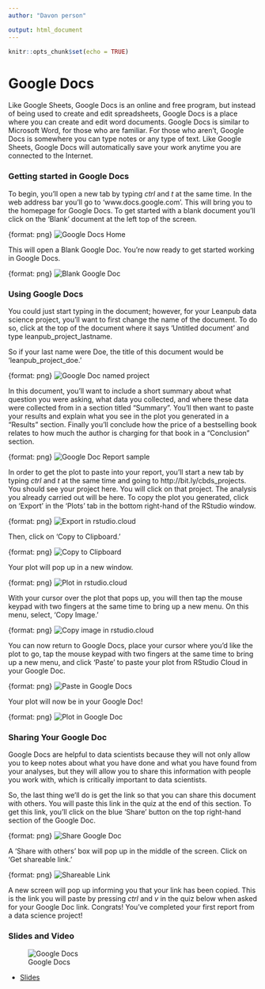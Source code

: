 ```yaml
---
author: "Davon person"

output: html_document
---
```


```r
knitr::opts_chunk$set(echo = TRUE)
```

# Google Docs

Like Google Sheets, Google Docs is an online and free program, but instead of being used to create and edit spreadsheets, Google Docs is a place where you can create and edit word documents. Google Docs is similar to Microsoft Word, for those who are familiar. For those who aren't, Google Docs is somewhere you can type notes or any type of text. Like Google Sheets, Google Docs will automatically save your work anytime you are connected to the Internet.  

### Getting started in Google Docs
To begin, you'll open a new tab by typing _ctrl_ and _t_ at the same time. In the web address bar you'll go to 'www.docs.google.com'. This will bring you to the homepage for Google Docs. To get started with a blank document you'll click on the 'Blank' document at the left top of the screen.

{format: png}
![Google Docs Home](https://docs.google.com/presentation/d/13arBfuP1WFhTca0XCZNMBB7G1gxn8ZCJhpxsqdpDz_A/export/png?id=13arBfuP1WFhTca0XCZNMBB7G1gxn8ZCJhpxsqdpDz_A&pageid=g2bfdb07292_0_151)

This will open a Blank Google Doc. You're now ready to get started working in Google Docs.

{format: png}
![Blank Google Doc](https://docs.google.com/presentation/d/13arBfuP1WFhTca0XCZNMBB7G1gxn8ZCJhpxsqdpDz_A/export/png?id=13arBfuP1WFhTca0XCZNMBB7G1gxn8ZCJhpxsqdpDz_A&pageid=g2f978f5b06_0_3)

### Using Google Docs

You could just start typing in the document; however, for your Leanpub data science project, you'll want to first change the name of the document. To do so, click at the top of the document where it says 'Untitled document' and type leanpub_project_lastname.

So if your last name were Doe, the title of this document would be 'leanpub_project_doe.'

{format: png}
![Google Doc named project](https://docs.google.com/presentation/d/13arBfuP1WFhTca0XCZNMBB7G1gxn8ZCJhpxsqdpDz_A/export/png?id=13arBfuP1WFhTca0XCZNMBB7G1gxn8ZCJhpxsqdpDz_A&pageid=g2f978f5b06_0_11)

In this document, you'll want to include a short summary about what question you were asking, what data you collected, and where these data were collected from in a section titled "Summary". You'll then want to paste your results and explain what you see in the plot you generated in a "Results" section. Finally you'll conclude how the price of a bestselling book relates to how much the author is charging for that book in a "Conclusion" section.

{format: png}
![Google Doc Report sample](https://docs.google.com/presentation/d/13arBfuP1WFhTca0XCZNMBB7G1gxn8ZCJhpxsqdpDz_A/export/png?id=13arBfuP1WFhTca0XCZNMBB7G1gxn8ZCJhpxsqdpDz_A&pageid=g2f978f5b06_0_16)

In order to get the plot to paste into your report, you'll start a new tab by typing _ctrl_ and _t_ at the same time and going to http://bit.ly/cbds_projects. You should see your project here. You will click on that project. The analysis you already carried out will be here. To copy the plot you generated, click on 'Export' in the 'Plots' tab in the bottom right-hand of the RStudio window.

{format: png}
![Export in rstudio.cloud](https://docs.google.com/presentation/d/13arBfuP1WFhTca0XCZNMBB7G1gxn8ZCJhpxsqdpDz_A/export/png?id=13arBfuP1WFhTca0XCZNMBB7G1gxn8ZCJhpxsqdpDz_A&pageid=g2f978f5b06_0_22)

Then, click on 'Copy to Clipboard.'

{format: png}
![Copy to Clipboard](https://docs.google.com/presentation/d/13arBfuP1WFhTca0XCZNMBB7G1gxn8ZCJhpxsqdpDz_A/export/png?id=13arBfuP1WFhTca0XCZNMBB7G1gxn8ZCJhpxsqdpDz_A&pageid=g2f978f5b06_0_36)

Your plot will pop up in a new window.

{format: png}
![Plot in rstudio.cloud](https://docs.google.com/presentation/d/13arBfuP1WFhTca0XCZNMBB7G1gxn8ZCJhpxsqdpDz_A/export/png?id=13arBfuP1WFhTca0XCZNMBB7G1gxn8ZCJhpxsqdpDz_A&pageid=g2f978f5b06_0_41)

With your cursor over the plot that pops up, you will then tap the mouse keypad with two fingers at the same time to bring up a new menu. On this menu, select, 'Copy Image.'

{format: png}
![Copy image in rstudio.cloud](https://docs.google.com/presentation/d/13arBfuP1WFhTca0XCZNMBB7G1gxn8ZCJhpxsqdpDz_A/export/png?id=13arBfuP1WFhTca0XCZNMBB7G1gxn8ZCJhpxsqdpDz_A&pageid=g2f978f5b06_0_46)

You can now return to Google Docs, place your cursor where you'd like the plot to go, tap the mouse keypad with two fingers at the same time to bring up a new menu, and click 'Paste' to paste your plot from RStudio Cloud in your Google Doc.

{format: png}
![Paste in Google Docs](https://docs.google.com/presentation/d/13arBfuP1WFhTca0XCZNMBB7G1gxn8ZCJhpxsqdpDz_A/export/png?id=13arBfuP1WFhTca0XCZNMBB7G1gxn8ZCJhpxsqdpDz_A&pageid=g2f978f5b06_0_57)

Your plot will now be in your Google Doc!

{format: png}
![Plot in Google Doc](https://docs.google.com/presentation/d/13arBfuP1WFhTca0XCZNMBB7G1gxn8ZCJhpxsqdpDz_A/export/png?id=13arBfuP1WFhTca0XCZNMBB7G1gxn8ZCJhpxsqdpDz_A&pageid=g2f978f5b06_0_61)

### Sharing Your Google Doc

Google Docs are helpful to data scientists because they will not only allow you to keep notes about what you have done and what you have found from your analyses, but they will allow you to share this information with people you work with, which is critically important to data scientists.

So, the last thing we'll do is get the link so that you can share this document with others. You will paste this link in the quiz at the end of this section. To get this link, you'll click on the blue 'Share' button on the top right-hand section of the Google Doc.

{format: png}
![Share Google Doc](https://docs.google.com/presentation/d/13arBfuP1WFhTca0XCZNMBB7G1gxn8ZCJhpxsqdpDz_A/export/png?id=13arBfuP1WFhTca0XCZNMBB7G1gxn8ZCJhpxsqdpDz_A&pageid=g2f978f5b06_0_68)


A 'Share with others' box will pop up in the middle of the screen. Click on 'Get shareable link.'

{format: png}
![Shareable Link](https://docs.google.com/presentation/d/13arBfuP1WFhTca0XCZNMBB7G1gxn8ZCJhpxsqdpDz_A/export/png?id=13arBfuP1WFhTca0XCZNMBB7G1gxn8ZCJhpxsqdpDz_A&pageid=g2f978f5b06_0_72)

A new screen will pop up informing you that your link has been copied. This is the link you will paste by pressing _ctrl_ and _v_ in the quiz below when asked for your Google Doc link. Congrats! You've completed your first report from a data science project!

### Slides and Video

![Google Docs](https://youtu.be/p-594SFMNa4)

* [Slides](https://docs.google.com/presentation/d/13arBfuP1WFhTca0XCZNMBB7G1gxn8ZCJhpxsqdpDz_A/edit?usp=sharing)
